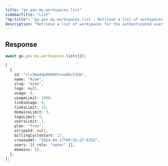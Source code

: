 ```yaml
---
title: "go.gov.my.workspaces.list"
sidebarTitle: "List"
"og:title": "go.gov.my.workspaces.list - Retrieve a list of workspaces - TypeScript SDK"
description: "Retrieve a list of workspaces for the authenticated user."
---
```



## Response

<WorkspaceResponse />

<RequestExample>

```ts
await go.gov.my.workspaces.list({});
```

</RequestExample>

<ResponseExample>

```ts
[
  {
    id: "clv3mw4qb00008tvuw86c53db",
    name: "Acme",
    slug: "acme",
    logo: null,
    usage: 0,
    usageLimit: 1000,
    linksUsage: 0,
    linksLimit: 25,
    domainsLimit: 3,
    tagsLimit: 5,
    usersLimit: 1,
    plan: "free",
    stripeId: null,
    billingCycleStart: 17,
    createdAt: "2024-04-17T09:52:27.635Z",
    users: [{ role: "owner" }],
    domains: [],
  },
];
```

</ResponseExample>
